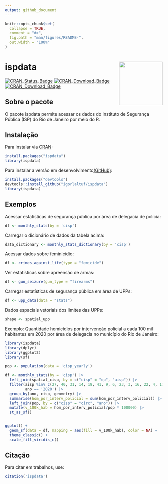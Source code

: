 ```yaml
---
output: github_document
---
```


<!-- README.md is generated from README.Rmd. Please edit that file -->

```r
knitr::opts_chunk$set(
  collapse = TRUE,
  comment = "#>",
  fig.path = "man/figures/README-",
  out.width = "100%"
)
```

# ispdata <img src="man/figures/logo.png" align="right" height="139" />

<!-- badges: start -->
[![CRAN_Status_Badge](http://www.r-pkg.org/badges/version/ispdata)](https://cran.r-project.org/package=ispdata) [![CRAN_Download_Badge](http://cranlogs.r-pkg.org/badges/ispdata)](https://CRAN.R-project.org/package=ispdata) [![CRAN_Download_Badge](http://cranlogs.r-pkg.org/badges/grand-total/ispdata)](https://CRAN.R-project.org/package=ispdata)
<!-- badges: end -->

## Sobre o pacote

O pacote ispdata permite acessar os dados do Instituto de Segurança Pública (ISP) do Rio de Janeiro por meio do R. 


## Instalação

Para instalar via [CRAN](https://CRAN.R-project.org/package=ispdata):

``` r
install.packages("ispdata")
library(ispdata)
```

Para instalar a versão em desenvolvimento[(GitHub)](https://github.com/igorlaltuf/ispdata):

``` r
install.packages("devtools")
devtools::install_github("igorlaltuf/ispdata")
library(ispdata)
```
## Exemplos

Acessar estatísticas de segurança pública por área de delegacia de polícia:

``` r
df <- monthly_stats(by = 'cisp') 
```

Carregar o dicionário de dados da tabela acima:

``` r
data_dictionary <- monthly_stats_dictionary(by = 'cisp')
```

Acessar dados sobre feminicídio:

``` r
df <- crimes_against_life(type = "femicide")
```

Ver estatísticas sobre apreensão de armas:

``` r
df <- gun_seizure(gun_type = "firearms")
```

Carregar estatísticas de segurança pública em área de UPPs:

``` r
df <- upp_data(data = "stats")
```

Dados espaciais vetoriais dos limites das UPPs:

``` r
shape <- spatial_upp
```

Exemplo:
Quantidade homicídios por intervenção policial a cada 100 mil habitantes em 2020 por área de delegacia no município do Rio de Janeiro:

```r

library(ispdata)
library(dplyr)
library(ggplot2)
library(sf)

pop <- population(data = 'cisp_yearly')

df <- monthly_stats(by = 'cisp') |> 
  left_join(spatial_cisp, by = c("cisp" = "dp", "aisp")) |>
  filter(aisp %in% c(27, 40, 31, 14, 18, 41, 9, 6, 23, 3, 16, 22, 4, 17, 19, 2),
         ano == '2020') |>
  group_by(ano, cisp, geometry) |>
  summarise(hom_por_interv_policial = sum(hom_por_interv_policial)) |>
  left_join(pop, by = c("cisp" = "circ", "ano")) |>
  mutate(v_100k_hab = hom_por_interv_policial/pop * 100000) |>
  st_as_sf() 


ggplot() + 
  geom_sf(data = df, mapping = aes(fill = v_100k_hab), color = NA) +
  theme_classic() +
  scale_fill_viridis_c()

```



## Citação
Para citar em trabalhos, use:

```r
citation('ispdata')
```

